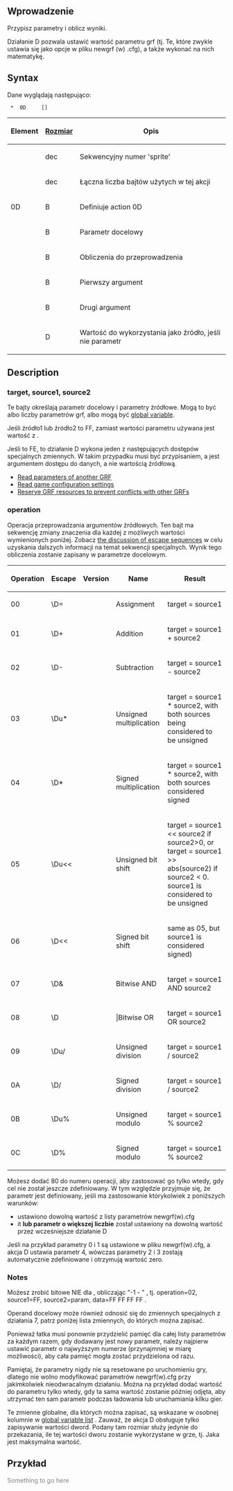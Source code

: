 {{pl/Development/NewGRF/inne strony|en=newgrf-specs.tt-wiki.net/wiki/ActionD|pl=pl/Development/NewGRF/NFO Specs/ActionD |sub=nfo}}
<!--{{-}}<br>{{ambox | text = w trakcie edycji.}}-->

== Wprowadzenie ==


Przypisz parametry i oblicz wyniki.



Działanie D pozwala ustawić wartość parametru grf (tj. Te, które zwykle ustawia się jako opcje w pliku newgrf (w) .cfg), a także wykonać na nich matematykę.

== Syntax ==

Dane wyglądają następująco:

 <Sprite-number> * <Length> 0D <target> <operation> <source1> <source2> [<data>]

{|
!Element!![[pl/Development/NewGRF/NFO Specs/GRFActionsDetailed|Rozmiar]]!!Opis

|-
|<Sprite-number>||dec||Sekwencyjny numer 'sprite'

|-
|<length>||dec||Łączna liczba bajtów użytych w tej akcji

|-
|0D||B||Definiuje action 0D

|-
|<target>||B||Parametr docelowy

|-
|<operation>||B||Obliczenia do przeprowadzenia

|-
|<source1>||B||Pierwszy argument

|-
|<source2>||B||Drugi argument

|-
|<data>||D||Wartość do wykorzystania jako źródło, jeśli nie parametr
|}

== Description ==

=== target, source1, source2 ===

Te bajty określają parametr docelowy i parametry źródłowe. Mogą to być albo liczby parametrów grf, albo mogą być [[pl/Development/NewGRF/NFO Specs/GlobalVariables| global variable]].

Jeśli źródło1 lub źródło2 to FF, zamiast wartości parametru używana jest wartość z <danych>.

Jeśli <source2> to FE, to działanie D wykona jeden z następujących dostępów specjalnych zmiennych. W takim przypadku <operation> musi być przypisaniem, a <data> jest argumentem dostępu do danych, a nie wartością źródłową.

* [[pl/Development/NewGRF/NFO Specs/ReadingOtherGRFParameters | Read parameters of another GRF]]
* [[pl/Development/NewGRF/NFO Specs/ReadingPatchVariables | Read game configuration settings]]
* [[pl/Development/NewGRF/NFO Specs/GRFResourceManagement | Reserve GRF resources to prevent conflicts with other GRFs]]

=== operation ===

Operacja przeprowadzania argumentów źródłowych. Ten bajt ma sekwencję zmiany znaczenia dla każdej z możliwych wartości wymienionych poniżej. Zobacz [[pl/Development/NewGRF/NFO Specs/GRFActionsDetailed#byte-order|the discussion of escape sequences]] w celu uzyskania dalszych informacji na temat sekwencji specjalnych. Wynik tego obliczenia zostanie zapisany w parametrze docelowym.

{|
!Operation!!Escape!!Version!!Name!!Result

|-
|00||\D=||{{pl/Development/NewGRF/ottdp| | }}||Assignment||target = source1

|-
|01||\D+||{{pl/Development/NewGRF/ottdp| | }}||Addition||target = source1 + source2

|-
|02||\D-||{{pl/Development/NewGRF/ottdp| | }}||Subtraction||target = source1 - source2

|-
|03||\Du*||{{pl/Development/NewGRF/ottdp| | }}||Unsigned multiplication||target = source1 * source2, with both sources being considered to be unsigned

|-
|04||\D*||{{pl/Development/NewGRF/ottdp| | }}||Signed multiplication||target = source1 * source2, with both sources considered signed

|-
|05||\Du<<||{{pl/Development/NewGRF/ottdp| | }}||Unsigned bit shift||target = source1 << source2 if source2>0, or target = source1 >> abs(source2) if source2 < 0. source1 is considered to be unsigned

|-
|06||\D<<||{{pl/Development/NewGRF/ottdp| | }}||Signed bit shift||same as 05, but source1 is considered signed)

|-
|07||\D&||{{pl/Development/NewGRF/ottdp| |2.5|ttdprev=alpha 48}}||Bitwise AND||target = source1 AND source2

|-
|08||\D||{{pl/Development/NewGRF/ottdp| |2.5|ttdprev=alpha 48}}|||Bitwise OR||target = source1 OR source2

|-
|09||\Du/||{{pl/Development/NewGRF/ottdp| |2.5|ttdprev=alpha 59}}||Unsigned division||target = source1 / source2

|-
|0A||\D/||{{pl/Development/NewGRF/ottdp| |2.5|ttdprev=alpha 59}}||Signed division||target = source1 / source2

|-
|0B||\Du%||{{pl/Development/NewGRF/ottdp| |2.5|ttdprev=alpha 59}}||Unsigned modulo||target = source1 % source2

|-
|0C||\D%||{{pl/Development/NewGRF/ottdp| |2.5|ttdprev=alpha 59}}||Signed modulo||target = source1 % source2
|}

Możesz dodać 80 do numeru operacji, aby zastosować go tylko wtedy, gdy cel nie został jeszcze zdefiniowany. W tym względzie przyjmuje się, że parametr jest definiowany, jeśli ma zastosowanie którykolwiek z poniższych warunków:
* ustawiono dowolną wartość z listy parametrów newgrf(w).cfg
* it '''lub parametr o większej liczbie''' został ustawiony na dowolną wartość przez wcześniejsze działanie D

Jeśli na przykład parametry 0 i 1 są ustawione w pliku newgrf(w).cfg, a akcja D ustawia parametr 4, wówczas parametry 2 i 3 zostają automatycznie zdefiniowane i otrzymują wartość zero.

=== Notes ===

Możesz zrobić bitowe NIE dla <param>, obliczając "-1 - <param>" , tj. operation=02, source1=FF, source2=param, data=FF FF FF FF .

Operand docelowy może również odnosić się do zmiennych specjalnych z działania 7, patrz poniżej lista zmiennych, do których można zapisać.

Ponieważ łatka musi ponownie przydzielić pamięć dla całej listy parametrów za każdym razem, gdy dodawany jest nowy parametr, należy najpierw ustawić parametr o najwyższym numerze (przynajmniej w miarę możliwości), aby cała pamięć mogła zostać przydzielona od razu.

Pamiętaj, że parametry nigdy nie są resetowane po uruchomieniu gry, dlatego nie wolno modyfikować parametrów newgrf(w).cfg przy jakimkolwiek nieodwracalnym działaniu. Można na przykład dodać wartość do parametru tylko wtedy, gdy ta sama wartość zostanie później odjęta, aby utrzymać ten sam parametr podczas ładowania lub uruchamiania kilku gier.

Te zmienne globalne, dla których można zapisać, są wskazane w osobnej kolumnie w [[pl/Development/NewGRF/NFO Specs/GlobalVariables| global variable list]] . Zauważ, że akcja D obsługuje tylko zapisywanie wartości dword. Podany tam rozmiar służy jedynie do przekazania, ile tej wartości dworu zostanie wykorzystane w grze, tj. Jaka jest maksymalna wartość.

== Przykład ==

<span style='color:#808080'>Something to go here</span>